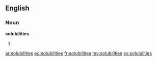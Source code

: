 ==English==

===Noun===
'''solubilities'''

# {{plural of|[[solubility]]}}

[[ar:solubilities]]
[[eo:solubilities]]
[[fr:solubilities]]
[[my:solubilities]]
[[sv:solubilities]]